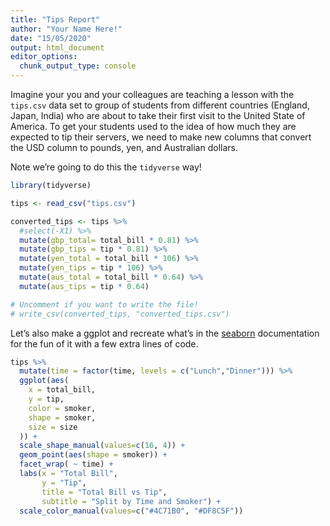 ```yaml
---
title: "Tips Report"
author: "Your Name Here!"
date: "15/05/2020"
output: html_document
editor_options: 
  chunk_output_type: console
---
```


Imagine your you and your colleagues are teaching a lesson with the `tips.csv` data set to group of students from different countries (England, Japan, India) who are about to take their first visit to the United State of America.
To get your students used to the idea of how much they are expected to tip their servers, we need to make new columns that convert the USD column to pounds, yen, and Australian dollars.

Note we're going to do this the `tidyverse` way! 

```r
library(tidyverse)

tips <- read_csv("tips.csv")

converted_tips <- tips %>% 
  #select(-X1) %>%
  mutate(gbp_total= total_bill * 0.81) %>%
  mutate(gbp_tips = tip * 0.81) %>%
  mutate(yen_total = total_bill * 106) %>%
  mutate(yen_tips = tip * 106) %>%
  mutate(aus_total = total_bill * 0.64) %>%
  mutate(aus_tips = tip * 0.64)

# Uncomment if you want to write the file! 
# write_csv(converted_tips, "converted_tips.csv")
```


Let's also make a ggplot and recreate what's in the [seaborn](https://seaborn.pydata.org/introduction.html) documentation for the fun of it with a few extra lines of code.

```r
tips %>%
  mutate(time = factor(time, levels = c("Lunch","Dinner"))) %>%
  ggplot(aes(
    x = total_bill,
    y = tip,
    color = smoker,
    shape = smoker,
    size = size
  )) +
  scale_shape_manual(values=c(16, 4)) +
  geom_point(aes(shape = smoker)) +
  facet_wrap( ~ time) +
  labs(x = "Total Bill",
       y = "Tip",
       title = "Total Bill vs Tip",
       subtitle = "Split by Time and Smoker") +
  scale_color_manual(values=c("#4C71B0", "#DF8C5F")) 
  
  
```


